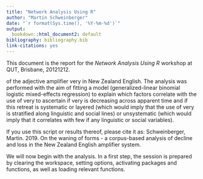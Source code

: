 ```yaml
---
title: "Network Analysis Using R"
author: "Martin Schweinberger"
date: "`r format(Sys.time(), '%Y-%m-%d')`"
output:
  bookdown::html_document2: default
bibliography: bibliography.bib
link-citations: yes
---
```


This document is the report for the *Network Analysis Using R* workshop at QUT, Brisbane, 20121212.


of the adjective amplifier very in New Zealand English. The analysis was performed with the aim of fitting a model (generalized-linear binomial logistic mixed-effects regression) to explain which factors correlate with the use of very to ascertain if very is decreasing across apparent time and if this retreat is systematic or layered (which would imply that the use of very is stratified along linguistic and social lines) or unsystematic (which would imply that it correlates with few if any linguistic or social variables). 

If you use this script or results thereof, please cite it as:
Schweinberger, Martin. 2019. On the waning of forms - a corpus-based analysis of decline and loss in the New Zealand English amplifier system. 

We will now begin with the analysis. In a first step, the session is prepared by clearing the workspace, setting options, activating packages and functions, as well as loading relevant functions.

```r

```




